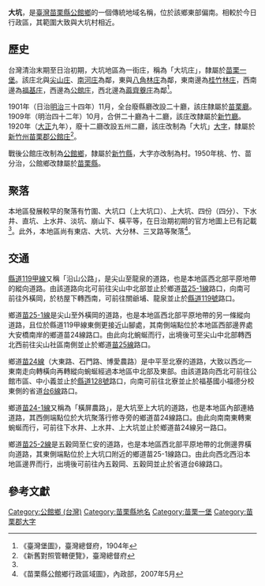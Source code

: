 {{noteTA　
|1 = zh-cn:庄; zh-hk:庄; zh-tw:庄;
}}
'''大坑'''，是[[臺灣|臺灣]][[苗栗縣|苗栗縣]][[公館鄉_(臺灣)|公館鄉]]的一個傳統地域名稱，位於該鄉東部偏南。相較於今日行政區，其範圍大致與大坑村相近。

==歷史==
台灣清治末期至日治初期，大坑地區為一街庄，稱為「大坑庄」，隸屬於[[苗栗一堡|苗栗一堡]]。該庄北與[[尖山_(苗栗縣)|尖山庄]]、[[南河庄|南河庄]]為鄰，東與[[八角林庄|八角林庄]]為鄰，東南邊為[[桂竹林庄|桂竹林庄]]，西南邊為[[福基庄|福基庄]]，西邊為[[公館_(苗栗縣大字)|公館庄]]，西北邊為[[蔴齊藔庄|蔴齊藔庄]]為鄰<ref name="臺灣堡圖">《臺灣堡圖》，臺灣總督府，1904年</ref>。

1901年（日治[[明治|明治]]三十四年）11月，全台廢縣廳改設二十廳，該庄隸屬於[[苗栗廳|苗栗廳]]。1909年（明治四十二年）10月，合併二十廳為十二廳，該庄改隸屬於[[新竹廳|新竹廳]]。1920年（[[大正|大正]]九年），廢十二廳改設五州二廳，該庄改制為「大坑」[[大字|大字]]，隸屬於[[新竹州|新竹州]][[苗栗郡|苗栗郡]][[公館庄|公館庄]]<ref>《新舊對照管轄便覽》，臺灣總督府</ref>。

戰後公館庄改制為[[公館鄉_(臺灣)|公館鄉]]，隸屬於[[新竹縣|新竹縣]]，大字亦改制為村。1950年桃、竹、苗分治，公館鄉改隸屬於[[苗栗縣|苗栗縣]]。

==聚落==
本地區發展較早的聚落有竹圍、大坑口（上大坑口）、上大坑、四份（四分）、下水井、直坑、上水井、淡坑、崩山下、橫平等，在日治期初期的官方地圖上已有記載<ref name="臺灣堡圖"/>。此外，本地區尚有東店、大坑、大分林、三叉路等聚落<ref>《苗栗縣公館鄉行政區域圖》，內政部，2007年5月</ref>。

==交通==
[[縣道119甲線|縣道119甲線]]又稱「沿山公路」，是尖山至龍泉的道路，也是本地區西北部平原地帶的縱向道路。由該道路向北可前往尖山中北部並止於鄉道[[苗25-1線|苗25-1線]]路口，向南可前往外橫岡，於枋屋下轉西南，可前往關爺埔、龍泉並止於[[縣道119號|縣道119號]]路口。

鄉道[[苗25-1線|苗25-1線]]是尖山至外橫岡的道路，也是本地區西北部平原地帶的另一條縱向道路，且位於縣道119甲線東側更接近山腳處，其南側端點位於本地區西部邊界處大安橋南岸的鄉道苗24線路口。由此向北蜿蜒而行，出境後可至尖山中北部轉西北西前往尖山社區南側並止於鄉道[[苗25線|苗25線]]路口。

鄉道[[苗24線|苗24線]]（大東路、石門路、博愛農路）是中平至北寮的道路，大致以西北—東南走向轉橫向再轉縱向蜿蜒經過本地區中北部及東部。由該道路向西北可前往公館市區、中小義並止於[[縣道128號|縣道128號]]路口，向南可前往北寮並止於福基國小福德分校東側的省道[[台6線|台6線]]路口。

鄉道[[苗24-1線|苗24-1線]]又稱為「橫屏農路」，是大坑至上大坑的道路，也是本地區內部連絡道路，其西側端點位於大坑聚落行修寺旁的鄉道苗24線路口。由此向南南東轉東蜿蜒而行，可前往下水井、上水井、上大坑並止於鄉道苗24線另一路口。

鄉道[[苗25-2線|苗25-2線]]是五穀岡至仁安的道路，也是本地區西北部平原地帶的北側邊界橫向道路，其東側端點位於上大坑口附近的鄉道苗25-1線路口。由此向西北西沿本地區邊界而行，出境後可前往內五穀岡、五穀岡並止於省道台6線路口。

==參考文獻==
{{reflist}}

{{苗栗郡}}

[[Category:公館鄉_(台灣)|Category:公館鄉 (台灣)]]
[[Category:苗栗縣地名|Category:苗栗縣地名]]
[[Category:苗栗一堡|Category:苗栗一堡]]
[[Category:苗栗郡大字|Category:苗栗郡大字]]